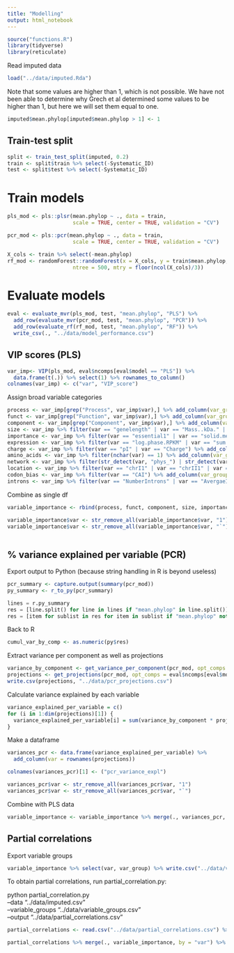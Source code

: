 ```yaml
---
title: "Modelling"
output: html_notebook
---
```


```r
source("functions.R")
library(tidyverse)
library(reticulate)
```

Read imputed data
```r
load("../data/imputed.Rda")
```

Note that some values are higher than 1, which is not possible. We have not been able to determine why Grech et al determined some values to be higher than 1, but here we will set them equal to one.

```r
imputed$mean.phylop[imputed$mean.phylop > 1] <- 1
```


## Train-test split
```r
split <- train_test_split(imputed, 0.2)
train <- split$train %>% select(-Systematic_ID)
test <- split$test %>% select(-Systematic_ID)
```

# Train models
```r
pls_mod <- pls::plsr(mean.phylop ~ ., data = train,
                     scale = TRUE, center = TRUE, validation = "CV")

pcr_mod <- pls::pcr(mean.phylop ~ ., data = train,
                     scale = TRUE, center = TRUE, validation = "CV")

X_cols <- train %>% select(-mean.phylop)
rf_mod <- randomForest::randomForest(x = X_cols, y = train$mean.phylop,
                     ntree = 500, mtry = floor(ncol(X_cols)/3))

```

# Evaluate models
```r
eval <- evaluate_mvr(pls_mod, test, "mean.phylop", "PLS") %>%
  add_row(evaluate_mvr(pcr_mod, test, "mean.phylop", "PCR")) %>%
  add_row(evaluate_rf(rf_mod, test, "mean.phylop", "RF")) %>%
  write_csv(., "../data/model_performance.csv")
```

## VIP scores (PLS)
```r
var_imp<- VIP(pls_mod, eval$ncomps[eval$model == "PLS"]) %>%
  data.frame(t(.)) %>% select(1) %>% rownames_to_column()
colnames(var_imp) <- c("var", "VIP_score")
```

Assign broad variable categories

```r
process <- var_imp[grep("Process", var_imp$var),] %>% add_column(var_group = "Process")
funct <- var_imp[grep("Function", var_imp$var),] %>% add_column(var_group = "Function")
component <- var_imp[grep("Component", var_imp$var),] %>% add_column(var_group = "Component")
size <- var_imp %>% filter(var == "genelength" | var == "Mass..kDa." | var == "Residues") %>% add_column(var_group = "Size")
importance <- var_imp %>% filter(var == "essential1" | var == "solid.med.fitness") %>% add_column(var_group = "Functional importance")
expression <- var_imp %>% filter(var == "log.phase.RPKM" | var == "sum.protein.cpc" | var == "sum.mRNA.cpc")  %>% add_column(var_group = "Expression")
charge <- var_imp %>% filter(var == "pI" | var == "Charge") %>% add_column(var_group = "Charge")
amino_acids <- var_imp %>% filter(nchar(var) == 1) %>% add_column(var_group = "Amino acid content")
network <- var_imp %>% filter(str_detect(var, "phys_") | str_detect(var, "funct_"))  %>% add_column(var_group = "Network centrality")
location <- var_imp %>% filter(var == "chrI1" | var == "chrII1" | var == "chrIII1" | var == "genomic_location" | var == "Rel_telomere" | var == "Rel_centromere") %>% add_column(var_group = "Genomic location")
codon_bias <- var_imp %>% filter(var == "CAI") %>% add_column(var_group = "Codon bias")
introns <- var_imp %>% filter(var == "NumberIntrons" | var == "AvergaeIntLength") %>% add_column(var_group = "Introns")
```

Combine as single df
```r
variable_importance <- rbind(process, funct, component, size, importance, expression, charge, amino_acids, network, location, codon_bias, introns)

variable_importance$var <- str_remove_all(variable_importance$var, "1")
variable_importance$var <- str_remove_all(variable_importance$var, "`")
  
```


## % variance explained per variable (PCR)

Export output to Python (because string handling in R is beyond useless)
```r
pcr_summary <- capture.output(summary(pcr_mod))
py_summary <- r_to_py(pcr_summary)
```

```python
lines = r.py_summary
res = [line.split() for line in lines if "mean.phylop" in line.split()]
res = [item for sublist in res for item in sublist if "mean.phylop" not in item]
``` 

Back to R
```r
cumul_var_by_comp <- as.numeric(py$res)
```

Extract variance per component as well as projections
```r
variance_by_component <- get_variance_per_component(pcr_mod, opt_comps = eval$ncomps[eval$model == "PCR"], cumul_var_by_comp)
projections <- get_projections(pcr_mod, opt_comps = eval$ncomps[eval$model == "PCR"]) 
write.csv(projections, "../data/pcr_projections.csv")
```

Calculate variance explained by each variable
```r
variance_explained_per_variable = c()
for (i in 1:dim(projections)[1]) {
  variance_explained_per_variable[i] = sum(variance_by_component * projections[i, ])
}
```

Make a dataframe
```r
variances_pcr <- data.frame(variance_explained_per_variable) %>%
  add_column(var = rownames(projections))

colnames(variances_pcr)[1] <- ("pcr_variance_expl")

variances_pcr$var <- str_remove_all(variances_pcr$var, "1")
variances_pcr$var <- str_remove_all(variances_pcr$var, "`")
```

Combine with PLS data

```r
variable_importance <- variable_importance %>% merge(., variances_pcr, by = "var") 
```



## Partial correlations

Export variable groups
```r
variable_importance %>% select(var, var_group) %>% write.csv("../data/variable_groups.csv")
```

To obtain partial correlations, run partial_correlation.py:

python partial_correlation.py \
  --data "../data/imputed.csv" \
  --variable_groups "../data/variable_groups.csv" \
  --output "../data/partial_correlations.csv"
  

```r
partial_correlations <- read.csv("../data/partial_correlations.csv") %>% select(r, p.val, var, group, p.adj)
```

```r
partial_correlations %>% merge(., variable_importance, by = "var") %>% write.csv("../data/variable_importance.csv")
```




